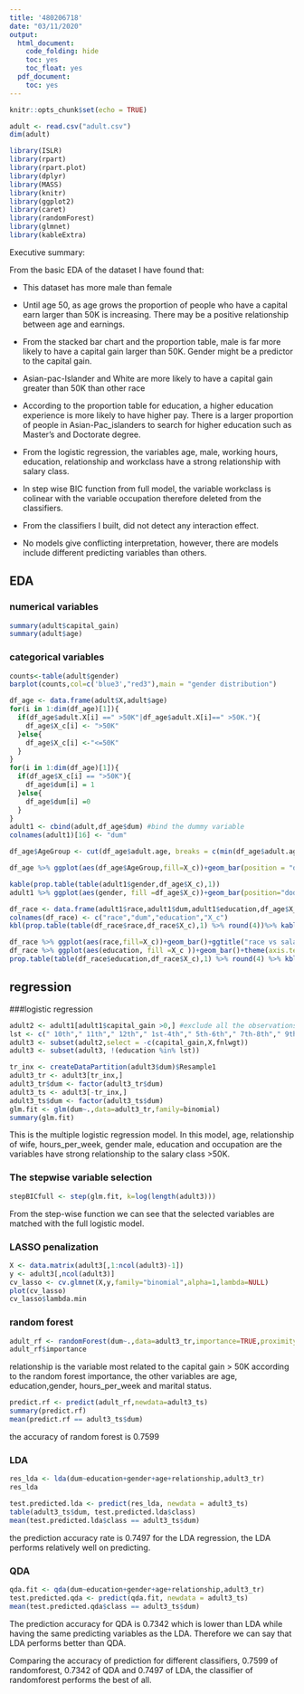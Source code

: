```yaml
---
title: '480206718'
date: "03/11/2020"
output:  
  html_document:
    code_folding: hide
    toc: yes
    toc_float: yes
  pdf_document:
    toc: yes
---
```


```r
knitr::opts_chunk$set(echo = TRUE)
```

```r
adult <- read.csv("adult.csv")
dim(adult)

```

```r
library(ISLR)
library(rpart)
library(rpart.plot)
library(dplyr)
library(MASS)
library(knitr)
library(ggplot2)
library(caret)
library(randomForest)
library(glmnet)
library(kableExtra)
```
Executive summary:

From the basic EDA of the dataset I have found that: 

* This dataset has more male than female

* Until age 50, as age grows the proportion of people who have a capital earn larger than 50K is increasing. There may be a positive relationship between age and earnings.

* From the stacked bar chart and the proportion table, male is far more likely to have a capital gain larger than 50K. Gender might be a predictor to the capital gain.

* Asian-pac-Islander and White are more likely to have a capital gain greater than 50K than other race

* According to the proportion table for education, a higher education experience is more likely to have higher pay. There is a larger proportion of people in Asian-Pac_islanders to search for higher education such as Master's and Doctorate degree.

* From the logistic regression, the variables age, male, working hours, education, relationship and workclass have a strong relationship with salary class. 
* In step wise BIC function from full model, the variable workclass is colinear with the variable occupation therefore deleted from the classifiers. 
* From the classifiers I built, did not detect any interaction effect.
* No models give conflicting interpretation, however, there are models include different predicting variables than others. 











## EDA

### numerical variables
```r
summary(adult$capital_gain)
summary(adult$age)
```


### categorical variables
```r
counts<-table(adult$gender)
barplot(counts,col=c('blue3',"red3"),main = "gender distribution")
```

```r
df_age <- data.frame(adult$X,adult$age)
for(i in 1:dim(df_age)[1]){
  if(df_age$adult.X[i] ==" >50K"|df_age$adult.X[i]==" >50K."){
    df_age$X_c[i] <- ">50K"
  }else{
    df_age$X_c[i] <-"<=50K"
  }
}
for(i in 1:dim(df_age)[1]){
  if(df_age$X_c[i] == ">50K"){
    df_age$dum[i] = 1
  }else{
    df_age$dum[i] =0
  }
}
adult1 <- cbind(adult,df_age$dum) #bind the dummy variable
colnames(adult1)[16] <- "dum"

df_age$AgeGroup <- cut(df_age$adult.age, breaks = c(min(df_age$adult.age),20,30,40,50,60,70,80,91), right = FALSE)

df_age %>% ggplot(aes(df_age$AgeGroup,fill=X_c))+geom_bar(position = "dodge")+xlab("AgeGroup")+ggtitle("age vs salary class")
```


```r
kable(prop.table(table(adult1$gender,df_age$X_c),1))
adult1 %>% ggplot(aes(gender, fill =df_age$X_c))+geom_bar(position="dodge")+ggtitle("gender vs salary class")

```


```r
df_race <- data.frame(adult1$race,adult1$dum,adult1$education,df_age$X_c)
colnames(df_race) <- c("race","dum","education","X_c")
kbl(prop.table(table(df_race$race,df_race$X_c),1) %>% round(4))%>% kable_paper(full_width = F)

df_race %>% ggplot(aes(race,fill=X_c))+geom_bar()+ggtitle("race vs salary class")
df_race %>% ggplot(aes(education, fill =X_c ))+geom_bar()+theme(axis.text.x = element_text(angle = 90))+ggtitle("education vs salary class")
prop.table(table(df_race$education,df_race$X_c),1) %>% round(4) %>% kbl() %>% kable_paper("hover", full_width = F)
```


## regression

###logistic regression

```r
adult2 <- adult1[adult1$capital_gain >0,] #exclude all the observations have a capital gain 0
lst <- c(" 10th"," 11th"," 12th"," 1st-4th"," 5th-6th"," 7th-8th"," 9th"," Preschool")
adult3 <- subset(adult2,select = -c(capital_gain,X,fnlwgt))
adult3 <- subset(adult3, !(education %in% lst))

tr_inx <- createDataPartition(adult3$dum)$Resample1
adult3_tr <- adult3[tr_inx,]
adult3_tr$dum <- factor(adult3_tr$dum)
adult3_ts <- adult3[-tr_inx,]
adult3_ts$dum <- factor(adult3_ts$dum)
glm.fit <- glm(dum~.,data=adult3_tr,family=binomial)
summary(glm.fit)
```
This is the multiple logistic regression model. In this model, age, relationship of wife, hours_per_week, gender male, education and occupation are the variables have strong relationship to the salary class >50K. 


### The stepwise variable selection
```r
stepBICfull <- step(glm.fit, k=log(length(adult3)))

```
From the step-wise function we can see that the selected variables are matched with the full logistic model. 

### LASSO penalization 

```r
X <- data.matrix(adult3[,1:ncol(adult3)-1])
y <- adult3[,ncol(adult3)]
cv_lasso <- cv.glmnet(X,y,family="binomial",alpha=1,lambda=NULL)
plot(cv_lasso)
cv_lasso$lambda.min
```

### random forest

```r
adult_rf <- randomForest(dum~.,data=adult3_tr,importance=TRUE,proximity =TRUE)
adult_rf$importance
```
relationship is the variable most related to the capital gain > 50K according to the random forest importance, the other variables are age, education,gender, hours_per_week and marital status.


```r
predict.rf <- predict(adult_rf,newdata=adult3_ts)
summary(predict.rf)
mean(predict.rf == adult3_ts$dum)
```
the accuracy of random forest is 0.7599

### LDA 

```r
res_lda <- lda(dum~education+gender+age+relationship,adult3_tr)
res_lda
```

```r
test.predicted.lda <- predict(res_lda, newdata = adult3_ts)
table(adult3_ts$dum, test.predicted.lda$class)
mean(test.predicted.lda$class == adult3_ts$dum)
```
the prediction accuracy rate is 0.7497 for the LDA regression, the LDA performs relatively well on predicting.

### QDA


```r
qda.fit <- qda(dum~education+gender+age+relationship,adult3_tr)
test.predicted.qda <- predict(qda.fit, newdata = adult3_ts)
mean(test.predicted.qda$class == adult3_ts$dum)
```


The prediction accuracy for QDA is 0.7342 which is lower than LDA while having the same predicting variables as the LDA. Therefore we can say that LDA performs better than QDA. 

Comparing the accuracy of prediction for different classifiers, 0.7599 of randomforest, 0.7342 of QDA and 0.7497 of LDA, the classifier of randomforest performs the best of all. 





















